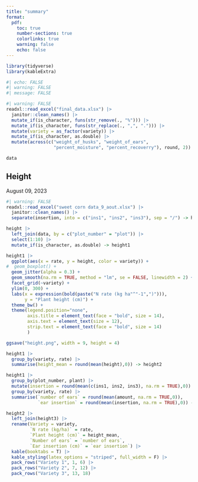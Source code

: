 ```yaml
---
title: "summary"
format:
  pdf:
    toc: true
    number-sections: true
    colorlinks: true
    warning: false
    echo: false
---
```


```r
library(tidyverse)
library(kableExtra)

#| echo: FALSE
#| warning: FALSE
#| message: FALSE
```



```r
#| warning: FALSE
readxl::read_excel("final_data.xlsx") |> 
  janitor::clean_names() |> 
  mutate_if(is_character, funs(str_remove(., "%"))) |> 
  mutate_if(is_character, funs(str_replace(., ",", "."))) |> 
  mutate(variety = as_factor(variety)) |> 
  mutate_if(is_character, as.double) |> 
  mutate(across(c("weight_of_husks", "weight_of_ears", 
                  "percent_moisture", "percent_recoverry"), round, 2)) -> data
```

```r
data
```


## Height

August 09, 2023

```r
#| warning: FALSE
readxl::read_excel("sweet corn data_9_aout.xlsx") |> 
  janitor::clean_names() |> 
  separate(insertion, into = c("ins1", "ins2", "ins3"), sep = "/") -> height
```

```r
height |> 
  left_join(data, by = c("plot_number" = "plot")) |> 
  select(1:10) |> 
  mutate_if(is_character, as.double) -> height1
```


```r
height1 |> 
  ggplot(aes(x = rate, y = height, color = variety)) +
#  geom_boxplot() +
  geom_jitter(alpha = 0.3) +
  geom_smooth(na.rm = TRUE, method = "lm", se = FALSE, linewidth = 2) +
  facet_grid(~variety) +
  ylim(0, 300) +
  labs(x = expression(bold(paste("N rate (kg ha"^"-1",")"))), 
       y = "Plant height (cm)") +
  theme_bw() +
  theme(legend.position="none",
        axis.title = element_text(face = "bold", size = 14),
        axis.text = element_text(size = 12),
        strip.text = element_text(face = "bold", size = 14)
        )

ggsave("height.png", width = 9, height = 4)
```



```r
height1 |> 
  group_by(variety, rate) |> 
  summarise(height_mean = round(mean(height),0)) -> height2
```

```r
height1 |> 
  group_by(plot_number, plant) |> 
  mutate(insertion = round(mean(c(ins1, ins2, ins3), na.rm = TRUE),0)) |> 
  group_by(variety, rate) |> 
  summarise(`number of ears` = round(mean(amount, na.rm = TRUE,0)), 
            `ear insertion` = round(mean(insertion, na.rm = TRUE),0)) -> height3
```

```r
height2 |> 
  left_join(height3) |> 
  rename(Variety = variety,
         `N rate (kg/ha)` = rate,
         `Plant height (cm)` = height_mean,
         `Number of ears` = `number of ears`,
         `Ear insertion (cm)` = `ear insertion`) |> 
  kable(booktabs = T) |> 
  kable_styling(latex_options = "striped", full_width = F) |> 
  pack_rows("Variety 1", 1, 6) |> 
  pack_rows("Variety 2", 7, 12) |> 
  pack_rows("Variety 3", 13, 18)
```





